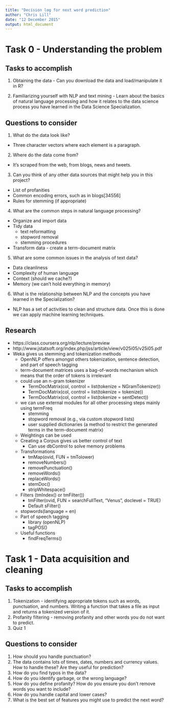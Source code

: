 ```yaml
---
title: "Decision log for next word prediction"
author: "Chris Lill"
date: "12 December 2015"
output: html_document
---
```


# Task 0 - Understanding the problem

## Tasks to accomplish 
1. Obtaining the data - Can you download the data and load/manipulate it in R?

2. Familiarizing yourself with NLP and text mining - Learn about the basics of natural language processing and how it relates to the data science process you have learned in the Data Science Specialization. 

## Questions to consider 
1. What do the data look like?
* Three character vectors where each element is a paragraph.

2. Where do the data come from?
* It's scraped from the web, from blogs, news and tweets.

3. Can you think of any other data sources that might help you in this project?
* List of profanities
* Common encoding errors, such as in blogs[34556]
* Rules for stemming (if appropriate)

4. What are the common steps in natural language processing?
* Organize and import data
* Tidy data
  + text reformatting
  + stopword removal
  + stemming procedures
* Transform data - create a term-document matrix

5. What are some common issues in the analysis of text data?
* Data cleanliness
* Complexity of human language
* Context (should we cache?)
* Memory (we can't hold everything in memory)

6. What is the relationship between NLP and the concepts you have learned in the Specialization? 
* NLP has a set of activities to clean and structure data. Once this is done we can apply machine learning techniques.

## Research
* https://class.coursera.org/nlp/lecture/preview
* http://www.jstatsoft.org/index.php/jss/article/view/v025i05/v25i05.pdf
* Weka gives us stemming and tokenization methods
  + OpenNLP offers amongst others tokenization, sentence detection, and part of speech tagging
  + term-document matrices uses a bag-of-words mechanism which means that the order of tokens is irrelevant
  + could use an n-gram tokenizer 
    + TermDocMatrix(col, control = list(tokenize = NGramTokenizer))
    + TermDocMatrix(col, control = list(tokenize = tokenize))
    + TermDocMatrix(col, control = list(tokenize = sentDetect))
  + we can use external modules for all other processing steps mainly using termFreq 
    + stemming 
    + stopword removal (e.g., via custom stopword lists)
    + user supplied dictionaries (a method to restrict the generated terms in the term-document matrix)
  + Weightings can be used
  + Creating a Corpus gives us better control of text
    + Can use dbControl to solve memory problems
  + Transformations
    + tmMap(ovid, FUN = tmTolower)
    + removeNumbers() 
    + removePunctuation()
    + removeWords() 
    + replaceWords()
    + stemDoc()
    + stripWhitespace()
  + Filters (tmIndex() or tmFilter())
    + tmFilter(ovid, FUN = searchFullText, "Venus", doclevel = TRUE)
    + Default sFilter()
  + stopwords(language = en)
  + Part of speech tagging
    + library (openNLP)
    + tagPOS()
  + Useful functions
    + findFreqTerms()
    
    
# Task 1 - Data acquisition and cleaning

## Tasks to accomplish 
1. Tokenization - identifying appropriate tokens such as words, punctuation, and numbers. Writing a function that takes a file as input and returns a tokenized version of it. 
2. Profanity filtering - removing profanity and other words you do not want to predict. 
3. Quiz 1

## Questions to consider 
1. How should you handle punctuation?
2. The data contains lots of times, dates, numbers and currency values. How to handle these? Are they useful for prediction?
3. How do you find typos in the data?
4. How do you identify garbage, or the wrong language?
5. How do you define profanity? How do you ensure you don't remove words you want to include?
6. How do you handle capital and lower cases? 
7. What is the best set of features you might use to predict the next word? 




